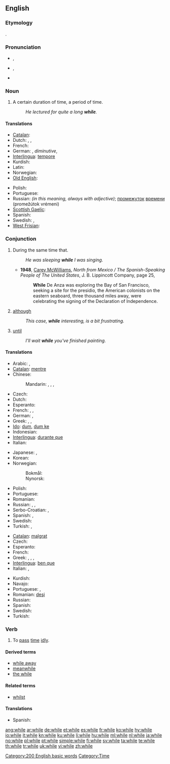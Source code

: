 ==English==

{{rank|people|still|just|143|while|again|also|away}}

===Etymology===
{{etyl|ang}} {{term|hwil|hwīl|lang=ang}}.

===Pronunciation===
* {{a|UK}} {{IPA|/ʍaɪl/}}, {{SAMPA|/WaIl/}}
* {{a|US}} {{IPA|/waɪl/}}, {{SAMPA|/waIl/}}
* {{audio|en-us-while.ogg|Audio (US)}}
*: {{rhymes|aɪl}}

===Noun===
{{en-noun|-}}

# A certain duration of time, a period of time.
#: ''He lectured for quite a long '''while'''.''

====Translations====
{{trans-top|a certain duration of time, a period of time}}
* [[Catalan]]: {{t-|ca|estona|f}}
* Dutch: {{t-|nl|tijdje|n}}, {{t-|nl|momentje|n}}, {{t|nl|een hele tijd|m}}
* French: {{t|fr|moment|m}}
* German: {{t+|de|Weile|f}}, {{t|de|Weilchen|n}} ''diminutive'', {{t|de|Zeitspanne|f}}
* [[Interlingua]]: [[tempore]]
* Kurdish: {{ku-Arab|[[ماوه‌]]}}
* Latin: {{t+|la|dum}}
* Norwegian: {{t+|no|stund|m}}
* [[Old English]]: {{t-|ang|þrag|f|alt=þrāg|xs=Old English}}
{{trans-mid}}
* Polish: {{t+|pl|chwila|f}}
* Portuguese: {{t+|pt|tempo|m}}
* Russian: {{t+|ru|время|n|tr=vrémja}} ''(in this meaning, always with adjective)''; [[промежуток]] [[время|времени]] (promežútok vrémeni) {{m}}
* [[Scottish Gaelic]]: {{qualifier|short}} {{t|gd|greis|f|xs=Scottish Gaelic}}
* Spanish: {{t+|es|rato|m}}
* Swedish: {{t+|sv|stund|c}}, {{t+|sv|tag|n}}
* [[West Frisian]]: {{t-|fy|skoft|n|xs=West Frisian}}
{{trans-bottom}}

===Conjunction===
{{wikipedia}}
{{en-conj}}

# During the same time that.
#: ''He was sleeping '''while''' I was singing.''
#* '''1948''', [[w:Carey McWilliams (journalist)|Carey McWilliams]], ''North from Mexico / The Spanish-Speaking People of The United States'', J. B. Lippincott Company, page 25,
#*: '''While''' De Anza was exploring the Bay of San Francisco, seeking a site for the presidio, the American colonists on the eastern seaboard, three thousand miles away, were celebrating the signing of the Declaration of Independence.
# [[although]]
#: ''This case, '''while''' interesting, is a bit frustrating.''
# {{Northern England}} [[until]]
#: ''I'll wait '''while''' you've finished painting.''

====Translations====
{{trans-top|during the same time that}}
* Arabic: {{t-|ar|بينما|tr=baynámaa}}, {{t|ar|عندما|tr=3indámaa}}
* [[Catalan]]: [[mentre]]
* Chinese:
*: Mandarin: {{t-|cmn|時候|alt=...的時候|sc=Hani}},  {{t-|cmn|时候|alt=...的时候|tr=...de shíhou|sc=Hani}},  {{t-|cmn|當|sc=Hani}},  {{t-|cmn|当|tr=dāng|sc=Hani}}
* Czech: {{t+|cs|zatímco}}
* Dutch: {{t+|nl|terwijl}}
* Esperanto: {{t-|eo|dum|xs=Esperanto}}
* French: {{t+|fr|pendant que}},  {{t+|fr|tant|alt=tant que}},  {{t+|fr|tandis|alt=tandis que}}
* German: {{t+|de|während}}, {{t+|de|solange}}
* Greek: {{t+|el|καθώς|tr=kathós}},  {{t|el|ενώ|tr=enó}},  {{t|el|ενόσω|tr=enóso}}
* [[Ido]]: [[dum]], [[dum ke]]
* Indonesian: {{t+|id|sementara|xs=Indonesian}}
* [[Interlingua]]: [[durante que]]
* Italian: {{t+|it|mentre}}
{{trans-mid}}
* Japanese: {{t+|ja|間|alt=...間に|tr=...あいだに, ...aida-ni}},  {{t+|ja|時|alt=...時に|tr=...ときに, ...toki-ni}}
* Korean: {{t|ko|하는 동안|tr=haneun dong-an|sc=Hang}}
* Norwegian:
*: Bokmål: {{t+|no|mens}}
*: Nynorsk: {{t-|no|medan}} <!-- nn.wiktionary is dead and has only got around 100 entries. Both languages are therefore allowed (and in use) on no.wiktionary, that's why it's not linked to nn.wiktionary -->
* Polish: {{t+|pl|podczas}}
* Portuguese: {{t+|pt|enquanto}}
* Romanian: {{t|ro|în timp ce}}
* Russian: {{t+|ru|пока|tr=poká}},  {{t|ru|до тех пор, пока|tr=do tex por, poká}},  {{t|ru|в то время, как|tr=v to vrémja, kak}}
* Serbo-Croatian: {{tø|sh|док|sc=Cyrl|xs=Serbo-Croatian}},  {{tø|sh|dok|xs=Serbo-Croatian}}
* Spanish: {{t-|es|mientras|alt=mientras que}}, {{t-|es|siempre y cuando}}
* Swedish: {{t+|sv|medan}}
* Turkish: {{t-|tr|-ken}},  {{t+|tr|iken}}
{{trans-bottom}}

{{trans-top|although}}
* [[Catalan]]: [[malgrat]]
* Czech: {{t+|cs|byť}}
* Esperanto: {{t-|eo|kvankam|xs=Esperanto}}
* French: {{t+|fr|tandis que}}
* Greek: {{t|el|ενώ|tr=enó}},  {{t|el|καίτοι|tr=kéti}},  {{t|el|αν και|tr=an ke}},  {{t|el|μολονότι|tr=molonóti}}
* [[Interlingua]]: [[ben que]]
* Italian: {{t+|it|malgrado}}, {{t+|it|benché}}
{{trans-mid}}
* Kurdish: {{ku-Arab|[[ئه‌گه‌رچی]]}}
* Navajo: {{tø|nv|yínee'}}
* Portuguese: {{t+|pt|embora}}, {{t-|pt|malgrado}}
* Romanian: [[deşi]]
* Russian: {{t+|ru|хотя|tr=xotjá}}
* Spanish: {{t+|es|aunque}}
* Swedish: {{t+|sv|fastän}}
* Turkish: {{t|tr|rağmen}}
{{trans-bottom}}

===Verb===
{{en-verb|whil|es}}

# To [[pass]] [[time]] [[idly]].

====Derived terms====
* [[while away]]
* [[meanwhile]]
* [[the while]]

====Related terms====
* [[whilst]]

====Translations====
{{trans-top|to pass time idly}}
* Spanish: {{t-|es|vagar}}
{{trans-mid}}
{{trans-bottom}}

[[Category:200 English basic words]]
[[Category:Time]]

[[ang:while]]
[[ar:while]]
[[de:while]]
[[et:while]]
[[es:while]]
[[fr:while]]
[[ko:while]]
[[hy:while]]
[[io:while]]
[[it:while]]
[[kn:while]]
[[ku:while]]
[[li:while]]
[[hu:while]]
[[ml:while]]
[[nl:while]]
[[ja:while]]
[[no:while]]
[[pl:while]]
[[pt:while]]
[[simple:while]]
[[fi:while]]
[[sv:while]]
[[ta:while]]
[[te:while]]
[[th:while]]
[[tr:while]]
[[uk:while]]
[[vi:while]]
[[zh:while]]
